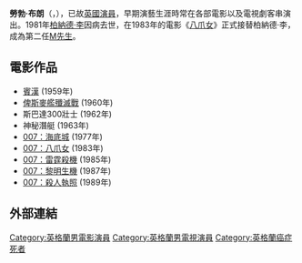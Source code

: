 {{noteTA
|G1=James Bond
|G2=Show
|G3=Movie
}}
{{Infobox entertainer
| name                    = 勞勃·布朗<br>Robert Brown
| type                    = 男演员
| image                   = 
| caption                 = 
| birthdate               = 1921年7月23日
| birthplace              = {{GBR}}[[斯沃尼奇|斯沃尼奇]][[多塞特|多塞特]]
| deathdate               = {{death date and age|2003|11|11|1921|7|23|}}
| deathplace              = {{GBR}}[[斯沃尼奇|斯沃尼奇]][[多塞特|多塞特]]
| occupation              = 
| yearsactive             = 1949-1991
| spouse                  = Rita Becker 
| awards                  = 
}}

'''勞勃·布朗'''（{{lang|en|Robert Brown}}，{{bd|1921年|7月23日|2003年|11月11日}}），已故[[英國|英國]][[演員|演員]]，早期演藝生涯時常在各部電影以及電視劇客串演出。1981年[[柏納德·李|柏納德·李]]因病去世，在1983年的電影《[[八爪女|八爪女]]》正式接替柏納德·李，成為第二任[[M_(詹姆斯·邦德)|M先生]]。

==電影作品==
* [[賓漢|賓漢]] (1959年)
* [[擊沉俾斯麥號|俾斯麥艦殲滅戰]] (1960年)
* 斯巴達300壯士 (1962年)
* 神秘潛艇 (1963年)
* [[海底城|007：海底城]] (1977年)
* [[八爪女|007：八爪女]] (1983年)
* [[雷霆殺機|007：雷霆殺機]] (1985年)
* [[黎明生機|007：黎明生機]] (1987年)
* [[殺人執照|007：殺人執照]] (1989年)

==外部連結==

{{前後任|width=60%|[[柏納德·李|柏納德·李]]|[[茱蒂·丹契|茱蒂·丹契]]|在007飾演''M''的演員|<small>1983-1989</small>}}

{{Authority control}}
{{DEFAULTSORT:Brown, Robert}}
[[Category:英格蘭男電影演員|Category:英格蘭男電影演員]]
[[Category:英格蘭男電視演員|Category:英格蘭男電視演員]]
[[Category:英格蘭癌症死者|Category:英格蘭癌症死者]]